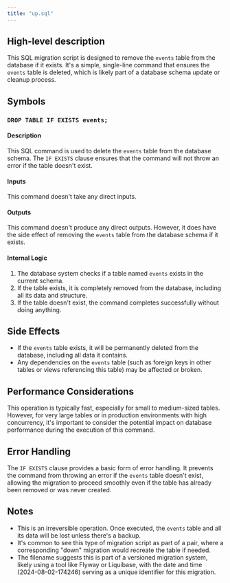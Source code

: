 ```yaml
---
title: "up.sql"
---
```


## High-level description
This SQL migration script is designed to remove the `events` table from the database if it exists. It's a simple, single-line command that ensures the `events` table is deleted, which is likely part of a database schema update or cleanup process.

## Symbols

### `DROP TABLE IF EXISTS events;`
#### Description
This SQL command is used to delete the `events` table from the database schema. The `IF EXISTS` clause ensures that the command will not throw an error if the table doesn't exist.

#### Inputs
This command doesn't take any direct inputs.

#### Outputs
This command doesn't produce any direct outputs. However, it does have the side effect of removing the `events` table from the database schema if it exists.

#### Internal Logic
1. The database system checks if a table named `events` exists in the current schema.
2. If the table exists, it is completely removed from the database, including all its data and structure.
3. If the table doesn't exist, the command completes successfully without doing anything.

## Side Effects
- If the `events` table exists, it will be permanently deleted from the database, including all data it contains.
- Any dependencies on the `events` table (such as foreign keys in other tables or views referencing this table) may be affected or broken.

## Performance Considerations
This operation is typically fast, especially for small to medium-sized tables. However, for very large tables or in production environments with high concurrency, it's important to consider the potential impact on database performance during the execution of this command.

## Error Handling
The `IF EXISTS` clause provides a basic form of error handling. It prevents the command from throwing an error if the `events` table doesn't exist, allowing the migration to proceed smoothly even if the table has already been removed or was never created.

## Notes
- This is an irreversible operation. Once executed, the `events` table and all its data will be lost unless there's a backup.
- It's common to see this type of migration script as part of a pair, where a corresponding "down" migration would recreate the table if needed.
- The filename suggests this is part of a versioned migration system, likely using a tool like Flyway or Liquibase, with the date and time (2024-08-02-174246) serving as a unique identifier for this migration.